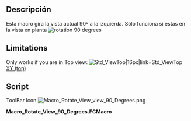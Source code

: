 <languages/>
<div class="mw-translate-fuzzy">
{{Macro/es
|Name=Rotate View by 90°
|Icon=Macro Rotate View view 90 Degrees.png
|Translate=Girar vista por 90°
|Description=Esta macro gira la vista actual 90º a la izquierda. Sólo funciona si estas en la vista en planta
|Author=Yorik
|Version=01.00
|Date=2010-11-17
|FCVersion=All
|Download=[https://www.freecadweb.org/wiki/images/a/a0/Macro_Rotate_View_view_90_Degrees.png Macro_Rotate_View_view_90_Degrees]
|SeeAlso=[[Macro_Rotate_ViewAxonometric/es|Macro_Rotate_ViewAxonometric]]<br />[[Macro Rotate View Free/es|Macro Rotate View Free]]
}}
</div>

<span id="Description"></span>
==Descripción==

<div class="mw-translate-fuzzy">
Esta macro gira la vista actual 90º a la izquierda. Sólo funciona si estas en la vista en planta
[[File:Macro_Rotate_View_view_90_Degrees.png|rotation 90 degrees]]
</div>

==Limitations==

Only works if you are in Top view: [[Image:View-top.svg|Std_ViewTop|16px|link=Std_ViewTop]] [[Std_ViewTop|XY (top)]]

==Script==

ToolBar Icon [[Image:Macro Rotate View view 90 Degrees.png]]

'''Macro_Rotate_View_90_Degrees.FCMacro'''

{{MacroCode|code=
import math
from pivy import coin
cam = Gui.ActiveDocument.ActiveView.getCameraNode()
rot = coin.SbRotation()
rot.setValue(coin.SbVec3f(0,0,1),math.pi/2)
nrot = cam.orientation.getValue() * rot
cam.orientation = nrot
}}


{{clear}}
